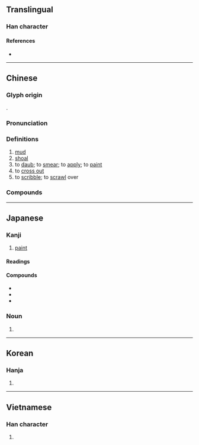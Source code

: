 {{character info/new}}
{{also|凃|涂}}
==Translingual==

===Han character===
{{Han char|rn=32|rad=土|as=10|sn=13|four=38104|canj=EDG|ids=⿱涂土}}

====References====
* {{Han ref|kx=0235.200|dkj=05338|dj=0473.120|hdz=10474.080|uh=5857|ud=22615|bh=B6EE|bd=46830}}

----

==Chinese==
{{zh-forms|s=涂}}

===Glyph origin===
{{Han etym}}
{{Han compound|涂|土|ls=psc|c1=p|c2=s}}.

===Pronunciation===
{{zh-pron
|m=tú
|c=tou4
|h=pfs=
|md=dù/tù
|md_note=dù - verb; tù - noun
|mn=tô͘/thô͘
|mn_note=tô͘ - literary (verb); thô͘ - vernacular (noun)
|w=3du
|mc=y
|oc=y
|cat=n,v
}}

===Definitions===
{{zh-hanzi}}

# [[mud]]
# [[shoal]]
# to [[daub]]; to [[smear]]; to [[apply]]; to [[paint]]
# to [[cross out]]
# to [[scribble]]; to [[scrawl]] over

===Compounds===
{{zh-der|一時糊塗|塗改|坦塗|中塗|塗層|塗炭|塗潦|彗氾畫塗|彈塗魚|塗鴉|半塗而罷|塗飾|三塗|塗山|塗色|孤塗|塗乙|塗抹詩書|塵飯塗羹|困處泥塗|塗說|塗附|塗炭生民|塗料|塗地|一塌糊塗|塗脂抹粉|塗炭生靈|塗澤|塗抹|塗刷|塗寫|一敗塗地|信筆塗鴉|塗金|戒塗|披髮塗面|星點彈塗|泥塗|民怨盈塗|曳尾塗中|殊塗一致|海塗|當塗|殊塗同會|殊塗同致|民生塗炭|生靈塗地|曳尾泥塗|生靈塗炭|烏塗水|生民塗炭|擿埴索塗|東塗西抹|烏塗|殊塗同歸|民墜塗炭|胡塗|肝膽塗地|霑體塗足|糊塗帳|糊裡糊塗|難得糊塗|糊里糊塗|裝糊塗|糊塗蛋|肝腦塗地|胡裡胡塗|隱形塗料|老糊塗|脣如塗朱|脣若塗硃|脣若塗脂|糊塗蟲|道聽塗說|道盡塗殫|豺狼當塗|糊塗}}

----

==Japanese==

===Kanji===
{{ja-kanji|grade=c|rs=土10}}

# [[paint]]

====Readings====
{{ja-readings
|on=と
|kun=ぬ-る, どろ-, まみ-れる
}}

====Compounds====
{{top2}}
* {{ja-r|塗装|とそう}}
* {{ja-r|塗料|とりょう}}
* {{ja-r|糊塗|こと}}
{{bottom}}

===Noun===
{{ja-noun|ぬり}}

# {{alternative spelling of|塗り|lang=ja}}

----

==Korean==

===Hanja===
{{ko-hanja|hangeul=도|rv=do|mr=to}}

# {{defn|lang=ko|sort=土10}}

----

==Vietnamese==

===Han character===
{{vi-hantu|[[đồ]]|rs=土10}}

# {{defn|lang=vi|sort=土10}}